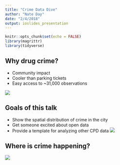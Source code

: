 ```yaml
---
title: "Crime Data Dive"
author: "Nate Day"
date: "2/4/2018"
output: ioslides_presentation
---
```


```r
knitr::opts_chunk$set(echo = FALSE)
library(magrittr)
library(tidyverse)
```

## Why drug crime?

- Community impact
- Cooler than parking tickets
- Easy access to ~31,000 observations

![](images/the_wire.gif)

## Goals of this talk

- Show the spatial distribution of crime in the city
- Get someone excited about open data
- Provide a template for analyzing other CPD data
![](images/excited.gif)


## Where is crime happening?
![](images/crime_hotspots.png)



